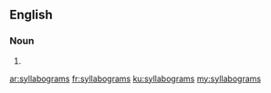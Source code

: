 ==English==

===Noun===
{{head|en}}

# {{plural of|syllabogram}}

[[ar:syllabograms]]
[[fr:syllabograms]]
[[ku:syllabograms]]
[[my:syllabograms]]